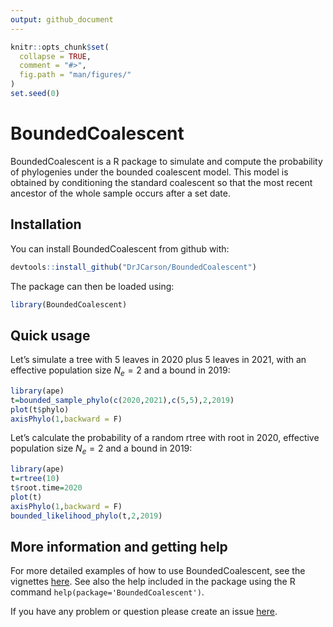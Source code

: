 ```yaml
---
output: github_document
---
```


<!-- README.md is generated from README.Rmd. Please edit that file -->

```r
knitr::opts_chunk$set(
  collapse = TRUE,
  comment = "#>",
  fig.path = "man/figures/"
)
set.seed(0)
```

# BoundedCoalescent

BoundedCoalescent is a R package to simulate and compute the probability of phylogenies
under the bounded coalescent model. This model is obtained by conditioning the standard
coalescent so that the most recent ancestor of the whole sample occurs after a set date.

## Installation

You can install BoundedCoalescent from github with:

```r
devtools::install_github("DrJCarson/BoundedCoalescent")
```

The package can then be loaded using:
```r
library(BoundedCoalescent)
```

## Quick usage

Let's simulate a tree with 5 leaves in 2020 plus 5 leaves in 2021, with an effective population size $N_e=2$
and a bound in 2019:

```r
library(ape)
t=bounded_sample_phylo(c(2020,2021),c(5,5),2,2019)
plot(t$phylo)
axisPhylo(1,backward = F)
```

Let's calculate the probability of a random rtree with root in 2020, effective population size  $N_e=2$
and a bound in 2019:

```r
library(ape)
t=rtree(10)
t$root.time=2020
plot(t)
axisPhylo(1,backward = F)
bounded_likelihood_phylo(t,2,2019)
```

## More information and getting help

For more detailed examples of how to use BoundedCoalescent, see the vignettes [here](https://github.com/DrJCarson/BoundedCoalescent/tree/master/vignettes).
See also the help included in the package using the R command
`help(package='BoundedCoalescent')`. 

If you have any problem or question please create an issue [here](https://github.com/DrJCarson/BoundedCoalescent/issues). 
